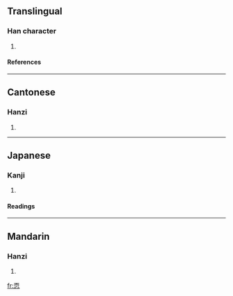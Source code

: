 ==Translingual==
===Han character===
{{Han char|rn=61|rad=心|as=06|sn=10|four=1033<sub>2</sub>|canj=一月心 (MBP)}}
# {{defn|Han|sort=心06}}
====References====
{{Han ref|kx=0385.080|dkj=10587|dj=0716.030|hdz=42290.090|uh=6067|ud=24679|bh=D17E|bd=53630}}
----
==Cantonese==
===Hanzi===
{{yue-hanzi|jyut=|y=nuk1}}
# {{defn|Cantonese}}
----
==Japanese==
===Kanji===
{{ja-kanji|grade=|rs=心06}}
# {{defn|Japanese}} 
====Readings====
{{ja-readings|on=[[じく]] (jiku), [[にく]] (niku), [[じょく]] (joku), [[にょく]] (nyoku)|kun=[[はじる]] (hajiru)}}
----
==Mandarin==
===Hanzi===
{{cmn-hanzi|pin=[[nǜ]] ([[nü4]])|wg=nü<sup>4</sup>}}
# {{defn|Mandarin}}

[[fr:恧]]